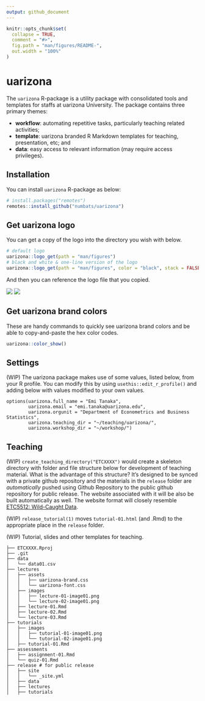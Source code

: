 ```yaml
---
output: github_document
---
```


<!-- README.md is generated from README.Rmd. Please edit that file -->

```r
knitr::opts_chunk$set(
  collapse = TRUE,
  comment = "#>",
  fig.path = "man/figures/README-",
  out.width = "100%"
)
```

# uarizona

<!-- badges: start -->
<!-- badges: end -->

The `uarizona` R-package is a utility package with consolidated tools and templates for staffs at uarizona University. The package contains three primary themes:

* **workflow**: automating repetitive tasks, particularly teaching related activities;
* **template**: uarizona branded R Markdown templates for teaching, presentation, etc; and
* **data**: easy access to relevant information (may require access privileges).

## Installation

You can install `uarizona` R-package as below:

``` r
# install.packages("remotes")
remotes::install_github("numbats/uarizona")
```

## Get uarizona logo

You can get a copy of the logo into the directory you wish with below.

```r
# default logo
uarizona::logo_get(path = "man/figures")
# black and white & one-line version of the logo
uarizona::logo_get(path = "man/figures", color = "black", stack = FALSE, filename = "uarizona-logo-black.png")
```

And then you can reference the logo file that you copied. 

![](man/figures/uarizona-stacked-blue-rgb.png)
![](man/figures/uarizona-logo-black.png)


## Get uarizona brand colors

These are handy commands to quickly see uarizona brand colors and be able to copy-and-paste the hex color codes. 

```r
uarizona::color_show()
```


## Settings

(WIP) The uarizona package makes use of some values, listed below, from your R profile. 
You can modify this by using `usethis::edit_r_profile()` and adding below with 
values modified to your own values. 

```
options(uarizona.full_name = "Emi Tanaka",
        uarizona.email = "emi.tanaka@uarizona.edu",
        uarizona.orgunit = "Department of Econometrics and Business Statistics",
        uarizona.teaching_dir = "~/teaching/uarizona/",
        uarizona.workshop_dir = "~/workshop/")
```


## Teaching

(WIP) `create_teaching_directory("ETCXXXX")` would create a skeleton directory with folder and file structure below for development of teaching material. What is the advantage of this structure? It's designed to be synced with a private github repository and the materials in the `release` folder are *automatically* pushed using Github Repository to the public github repository for public release. The website associated with it will be also be built automatically as well. The website format will closely resemble [ETC5512: Wild-Caught Data](https://wcd.numbat.space/).

(WIP) `release_tutorial(1)` moves `tutorial-01.html` (and .Rmd) to the appropriate place in the `release` folder.

(WIP) Tutorial, slides and other templates for teaching.


```
├── ETCXXXX.Rproj
├── .git
├── data
│   └── data01.csv
├── lectures
│   ├── assets
│   │   ├── uarizona-brand.css
│   │   └── uarizona-font.css  
│   ├── images
│   │   ├── lecture-01-image01.png
│   │   └── lecture-02-image01.png  
│   ├── lecture-01.Rmd
│   ├── lecture-02.Rmd
│   └── lecture-03.Rmd
├── tutorials
│   ├── images
│   │   ├── tutorial-01-image01.png
│   │   └── tutorial-02-image01.png 
│   ├── tutorial-01.Rmd
├── assessments
│   ├── assignment-01.Rmd
│   └── quiz-01.Rmd
├── release # for public release
│   ├── site
│   │   └── _site.yml
│   ├── data
│   ├── lectures
│   ├── tutorials
```
